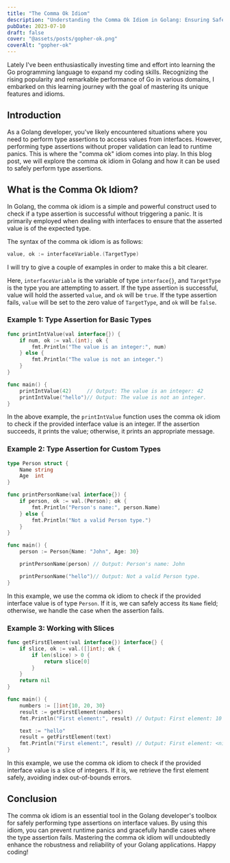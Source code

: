 ```yaml
---
title: "The Comma Ok Idiom"
description: "Understanding the Comma Ok Idiom in Golang: Ensuring Safe Type Assertions."
pubDate: 2023-07-10
draft: false
cover: "@assets/posts/gopher-ok.png"
coverAlt: "gopher-ok"
---
```


Lately I've been enthusiastically investing time and effort into learning the Go programming language to expand my coding skills. Recognizing the rising popularity and remarkable performance of Go in various domains, I embarked on this learning journey with the goal of mastering its unique features and idioms.

## Introduction

As a Golang developer, you've likely encountered situations where you need to perform type assertions to access values from interfaces. However, performing type assertions without proper validation can lead to runtime panics. This is where the "comma ok" idiom comes into play. In this blog post, we will explore the comma ok idiom in Golang and how it can be used to safely perform type assertions.

## What is the Comma Ok Idiom?

In Golang, the comma ok idiom is a simple and powerful construct used to check if a type assertion is successful without triggering a panic. It is primarily employed when dealing with interfaces to ensure that the asserted value is of the expected type.

The syntax of the comma ok idiom is as follows:

```go
value, ok := interfaceVariable.(TargetType)
```

I will try to give a couple of examples in order to make this a bit clearer.

Here, `interfaceVariable` is the variable of type `interface{}`, and `TargetType` is the type you are attempting to assert. If the type assertion is successful, value will hold the asserted `value`, and `ok` will be `true`. If the type assertion fails, `value` will be set to the zero value of `TargetType`, and `ok` will be `false`.

### Example 1: Type Assertion for Basic Types

```go
func printIntValue(val interface{}) {
    if num, ok := val.(int); ok {
        fmt.Println("The value is an integer:", num)
    } else {
        fmt.Println("The value is not an integer.")
    }
}

func main() {
    printIntValue(42)     // Output: The value is an integer: 42
    printIntValue("hello")// Output: The value is not an integer.
}
```

In the above example, the `printIntValue` function uses the comma ok idiom to check if the provided interface value is an integer. If the assertion succeeds, it prints the value; otherwise, it prints an appropriate message.

### Example 2: Type Assertion for Custom Types

```go
type Person struct {
    Name string
    Age  int
}

func printPersonName(val interface{}) {
    if person, ok := val.(Person); ok {
        fmt.Println("Person's name:", person.Name)
    } else {
        fmt.Println("Not a valid Person type.")
    }
}

func main() {
    person := Person{Name: "John", Age: 30}

    printPersonName(person) // Output: Person's name: John

    printPersonName("hello")// Output: Not a valid Person type.
}
```

In this example, we use the comma ok idiom to check if the provided interface value is of type `Person`. If it is, we can safely access its `Name` field; otherwise, we handle the case when the assertion fails.

### Example 3: Working with Slices

```go
func getFirstElement(val interface{}) interface{} {
    if slice, ok := val.([]int); ok {
        if len(slice) > 0 {
            return slice[0]
        }
    }
    return nil
}

func main() {
    numbers := []int{10, 20, 30}
    result := getFirstElement(numbers)
    fmt.Println("First element:", result) // Output: First element: 10

    text := "hello"
    result = getFirstElement(text)
    fmt.Println("First element:", result) // Output: First element: <nil>
}
```

In this example, we use the comma ok idiom to check if the provided interface value is a slice of integers. If it is, we retrieve the first element safely, avoiding index out-of-bounds errors.

## Conclusion

The comma ok idiom is an essential tool in the Golang developer's toolbox for safely performing type assertions on interface values. By using this idiom, you can prevent runtime panics and gracefully handle cases where the type assertion fails. Mastering the comma ok idiom will undoubtedly enhance the robustness and reliability of your Golang applications. Happy coding!